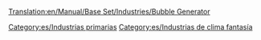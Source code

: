 [[Translation:en/Manual/Base Set/Industries/Bubble Generator]]

{{es/Industrias| nombre = Generador de burbujas
| imagen = BubbleGenerator.png
| climas = [[es/Manual/Clima|Fantasía]]
| acepta = Nada
| produce= [[en/Burbujas]]
| notas  = No existe en otros [[es/clima|climas]]
}}

[[Category:es/Industrias primarias]]
[[Category:es/Industrias de clima fantasía]]